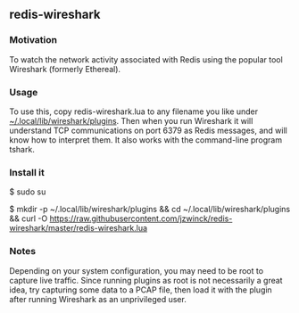 == redis-wireshark ==

=== Motivation ===

To watch the network activity associated with Redis using the popular tool Wireshark (formerly Ethereal).

=== Usage ===

To use this, copy redis-wireshark.lua to any filename you like under [https://www.wireshark.org/docs/wsug_html_chunked/ChPluginFolders.html ~/.local/lib/wireshark/plugins].
Then when you run Wireshark it will understand TCP communications on port 6379 as Redis messages,
and will know how to interpret them.  It also works with the command-line program tshark.

=== Install it ===

$ sudo su 

$ mkdir -p  ~/.local/lib/wireshark/plugins && cd ~/.local/lib/wireshark/plugins && curl -O https://raw.githubusercontent.com/jzwinck/redis-wireshark/master/redis-wireshark.lua


=== Notes ===

Depending on your system configuration, you may need to be root to capture live traffic.
Since running plugins as root is not necessarily a great idea, try capturing some data to a PCAP file,
then load it with the plugin after running Wireshark as an unprivileged user.
